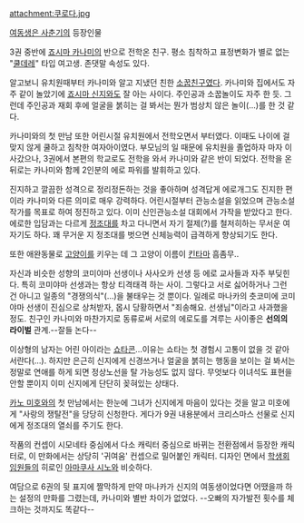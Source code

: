 attachment:쿠로다.jpg

[[여동생은 사춘기]]의 등장인물

3권 중반에 [[죠시마 카나미]]의 반으로 전학온 친구. 평소 침착하고 표정변화가 별로 없는 "[[쿨데레]]" 타입 여고생. 존댓말 속성도 있다.

알고보니 유치원때부터 카나미와 알고 지냈던 친한 [[소꿉친구]]였다. 카나미와 집에서도 자주 같이 놀았기에 [[죠시마 신지]]와도 잘 아는 사이다. 주인공과 소꿉놀이도 자주 한 듯. 그런데 주인공과 재회 후에 얼굴을 붉히는 걸 봐서는 뭔가 범상치 않은 놀이(...)를 한 것 같다.

카나미와의 첫 만남 또한 어린시절 유치원에서 전학오면서 부터였다. 이때도 나이에 걸맞지 않게 쿨하고 침착한 여자아이였다. 부모님의 일 때문에 유치원을 졸업하자 마자 이사갔으나, 3권에서 본편의 학교로도 전학을 와서 카나미와 같은 반이 되었다. 전학을 온 뒤로는 카나미와 함께 2인분의 에로 파워를 발휘하고 있다.

진지하고 깔끔한 성격으로 정리정돈하는 것을 좋아하며 성격답게 에로개그도 진지한 편이라 카나미와 다른 의미로 매우 강력하다. 어린시절부터 관능소설을 읽었으며 관능소설작가를 목표로 하여 정진하고 있다. 이미 신인관능소설 대회에서 가작을 받았다고 한다. 에로한 입담과는 다르게 [[정조대]]를 차고 다니면서 자기 절제(?)를 철저히하는 무서운 여자기도 하다. 꽤 무거운 지 정조대를 벗으면 신체능력이 급격하게 향상되기도 한다.

또한 애완동물로 [[고양이]]를 키우는 데 그 고양이 이름이 [[킨타마]] 흠좀무..

자신과 비슷한 성향의 코미야마 선생이나 사사오카 선생 등 에로 교사들과 자주 부딪힌다. 특히 코미야마 선생과는 항상 티격태격 하는 사이. 그렇다고 서로 싫어하거나 그런 건 아니고 일종의 "경쟁의식"(...)을 불태우는 것 뿐이다. 일례로 마나카의 츳코미에 코미야마 선생이 진심으로 상처받자, 몹시 당황하면서 "죄송해요. 선생님"이라고 사과했을 정도. 친구인 카나미와 마찬가지로 동류로써 서로의 에로도를 겨루는 사이좋은 '''선의의 라이벌''' 관계.--잘들 논다--

이상형의 남자는 어린 아이라는 [[쇼타콘]]...이유는 쇼타는 첫 경험시 고통이 없을 것 같아서란다(...). 하지만 은근히 신지에게 신경쓰거나 얼굴을 붉히는 행동을 보이는 걸 봐서는 정말로 연애를 하게 되면 정상노선을 탈 가능성도 없지 않다. 무엇보다 이녀석도 표현을 안할 뿐이지 이미 신지에게 단단히 꽂혀있는 상태다.

[[카노 미호]]와의 첫 만남에서는 한눈에 그녀가 신지에게 마음이 있다는 것을 알고 미호에게 "사랑의 쟁탈전"을 당당히 신청한다. 게다가 9권 내용분에서 크리스마스 선물로 신지에게 정조대의 열쇠를 주기도 한다.

작품의 컨셉이 시모네타 중심에서 다소 캐릭터 중심으로 바뀌는 전환점에서 등장한 캐릭터로, 이 만화에서는 상당히 '귀여움' 컨셉으로 밀어붙인 캐릭터. 디자인 면에서 [[학생회 임원들]]의 히로인 [[아마쿠사 시노]]와 비슷하다.

여담으로 6권의 뒷 표지에 짤막하게 만약 마나카가 신지의 여동생이었다면 어땠을까 하는 설정의 만화를 그렸는데, 카나미와 별반 차이가 없었다. --오빠의 자가발전 횟수를 체크하는 것까지도 똑같다--
